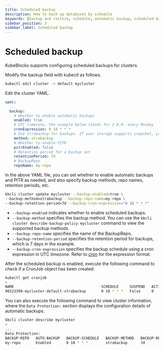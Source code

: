 ```yaml
---
title: Scheduled backup
description: How to back up databases by schedule
keywords: [backup and restore, schedule, automatic backup, scheduled backup]
sidebar_position: 3
sidebar_label: Scheduled backup
---
```



# Scheduled backup

KubeBlocks supports configuring scheduled backups for clusters.

<Tabs>

<TabItem value="kubectl" label="kubectl" default>

Modify the backup field with kubectl as follows.

```bash
kubectl edit cluster -n default mycluster
```

Edit the cluster YAML.

```yaml
spec:
  ...
  backup:
    # Whether to enable automatic backups
    enabled: true
    # UTC timezone, the example below stands for 2 A.M. every Monday
    cronExpression: 0 18 * * *
    # Use xtrabackup for backups. If your storage supports snapshot, you can change it to volume-snapshot
    method: xtrabackup
    # Whether to enable PITR
    pitrEnabled: false
    # Retention period for a backup set
    retentionPeriod: 7d
    # BackupRepo
    repoName: my-repo
```

In the above YAML file, you can set whether to enable automatic backups and PITR as needed, and also specify backup methods, repo names, retention periods, etc.

</TabItem>

<TabItem value="kbcli" label="kbcli">

```bash
kbcli cluster update mycluster --backup-enabled=true \
--backup-method=xtrabackup --backup-repo-name=my-repo \
--backup-retention-period=7d --backup-cron-expression="0 18 * * *"
```

- `--backup-enabled` indicates whether to enable scheduled backups.
- `--backup-method` specifies the backup method. You can use the `kbcli cluster describe-backup-policy mycluster` command to view the supported backup methods.
- `--backup-repo-name` specifies the name of the BackupRepo.
- `--backup-retention-period` specifies the retention period for backups, which is 7 days in the example.
- `--backup-cron-expression` specifies the backup schedule using a cron expression in UTC timezone. Refer to [cron](https://en.wikipedia.org/wiki/Cron) for the expression format.

</TabItem>

</Tabs>

After the scheduled backup is enabled, execute the following command to check if a CronJob object has been created:

```bash
kubectl get cronjob
>
NAME                                        SCHEDULE     SUSPEND   ACTIVE   LAST SCHEDULE   AGE
96523399-mycluster-default-xtrabackup       0 18 * * *   False     0        <none>          57m
```

You can also execute the following command to view cluster information, where the `Data Protection:` section displays the configuration details of automatic backups.

```bash
kbcli cluster describe mycluster
>
...
Data Protection:
BACKUP-REPO   AUTO-BACKUP   BACKUP-SCHEDULE   BACKUP-METHOD   BACKUP-RETENTION
my-repo       Enabled       0 18 * * *        xtrabackup      7d
```
